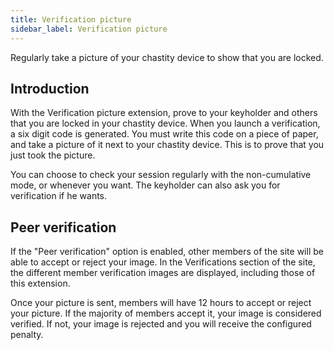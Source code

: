 ```yaml
---
title: Verification picture
sidebar_label: Verification picture
---
```


Regularly take a picture of your chastity device to show that you are locked.

## Introduction

With the Verification picture extension, prove to your keyholder and others that you are locked in your chastity device. When you launch a verification, a six digit code is generated. You must write this code on a piece of paper, and take a picture of it next to your chastity device. This is to prove that you just took the picture.

You can choose to check your session regularly with the non-cumulative mode, or whenever you want. The keyholder can also ask you for verification if he wants.

## Peer verification

If the "Peer verification" option is enabled, other members of the site will be able to accept or reject your image. In the Verifications section of the site, the different member verification images are displayed, including those of this extension.

Once your picture is sent, members will have 12 hours to accept or reject your picture. If the majority of members accept it, your image is considered verified. If not, your image is rejected and you will receive the configured penalty.
